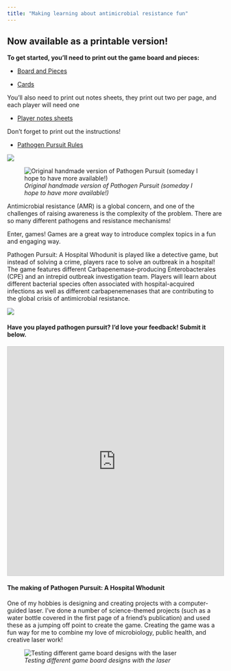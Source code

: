 ```yaml
---
title: "Making learning about antimicrobial resistance fun"
---
```


::: callout-tip
## Now available as a printable version!

**To get started, you'll need to print out the game board and pieces:**

-   [Board and Pieces](https://github.com/genomicepi/pathogenpursuit/blob/main/Game%20Board%20and%20Pieces/Pathogen_Pursuit_Board_and_Tokens.pdf)

-   [Cards](https://github.com/genomicepi/pathogenpursuit/blob/main/Game%20Board%20and%20Pieces/Pathogen_Pursuit_Cards.pdf)

You'll also need to print out notes sheets, they print out two per page, and each player will need one

-   [Player notes sheets](https://github.com/genomicepi/pathogenpursuit/blob/main/Game%20Board%20and%20Pieces/Pathogen_Pursuit_Chart_Notes.pdf)

Don't forget to print out the instructions!

-   [Pathogen Pursuit Rules](https://github.com/genomicepi/pathogenpursuit/blob/main/Instructions/Pathogen_Pursuit_Rules.pdf)
:::

![](images/pathogen_pursuit.png){fig-align="center"}

![*Original handmade version of Pathogen Pursuit (someday I hope to have more available!)*](images/5EDE44DE-5B61-4A4A-92AC-9AD8B91B4CF4_1_105_c.jpeg)

Antimicrobial resistance (AMR) is a global concern, and one of the challenges of raising awareness is the complexity of the problem. There are so many different pathogens and resistance mechanisms!

Enter, games! Games are a great way to introduce complex topics in a fun and engaging way.

Pathogen Pursuit: A Hospital Whodunit is played like a detective game, but instead of solving a crime, players race to solve an outbreak in a hospital! The game features different Carbapenemase-producing Enterobacterales (CPE) and an intrepid outbreak investigation team. Players will learn about different bacterial species often associated with hospital-acquired infections as well as different carbapenemenases that are contributing to the global crisis of antimicrobial resistance.

![](images/11EB44EE-BDD5-49F0-AFC8-57364AEB5EA1_1_105_c.jpeg)

#### Have you played pathogen pursuit? I'd love your feedback! Submit it below.

```{=html}
<iframe class="airtable-embed" src="https://airtable.com/embed/appIcx3JTI2b0QQuc/shr71unlJelpMvx0h?backgroundColor=purple" frameborder="0" onmousewheel="" width="100%" height="533" style="background: transparent; border: 1px solid #ccc;"></iframe>
```
#### The making of Pathogen Pursuit: A Hospital Whodunit

One of my hobbies is designing and creating projects with a computer-guided laser. I've done a number of science-themed projects (such as a water bottle covered in the first page of a friend's publication) and used these as a jumping off point to create the game. Creating the game was a fun way for me to combine my love of microbiology, public health, and creative laser work!

![*Testing different game board designs with the laser*](images/pathogen_pursuit_creation.JPG){fig-alt="A laser cutting a piece of plywood that shows \"Pathogen Pursuit: A Hospital Whodunit\""}

